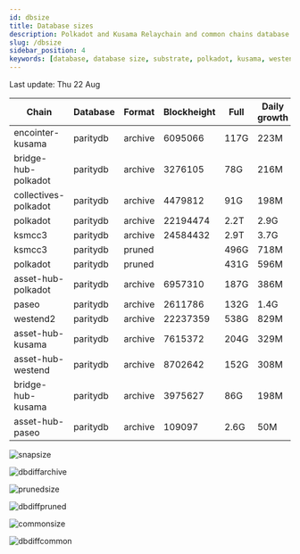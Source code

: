 ```yaml
---
id: dbsize
title: Database sizes
description: Polkadot and Kusama Relaychain and common chains database sizes
slug: /dbsize
sidebar_position: 4
keywords: [database, database size, substrate, polkadot, kusama, westend]
---
```



Last update: Thu 22 Aug

| Chain    | Database   | Format | Blockheight | Full         | Daily growth |
| ------------------------| ----------- | -------- | ------- | ---------- | ----- | 
| encointer-kusama | paritydb | archive | 6095066 | 117G | 223M |
| bridge-hub-polkadot | paritydb | archive | 3276105 | 78G | 216M |
| collectives-polkadot | paritydb | archive | 4479812 | 91G | 198M |
| polkadot | paritydb | archive | 22194474 | 2.2T | 2.9G |
| ksmcc3 | paritydb | archive | 24584432 | 2.9T | 3.7G |
| ksmcc3 | paritydb | pruned |  | 496G | 718M |
| polkadot | paritydb | pruned |  | 431G | 596M |
| asset-hub-polkadot | paritydb | archive | 6957310 | 187G | 386M |
| paseo | paritydb | archive | 2611786 | 132G | 1.4G |
| westend2 | paritydb | archive | 22237359 | 538G | 829M |
| asset-hub-kusama | paritydb | archive | 7615372 | 204G | 329M |
| asset-hub-westend | paritydb | archive | 8702642 | 152G | 308M |
| bridge-hub-kusama | paritydb | archive | 3975627 | 86G | 198M |
| asset-hub-paseo | paritydb | archive | 109097 | 2.6G | 50M |

![snapsize](/img/archivesize.png)

![dbdiffarchive](/img/dbdiffrelay.png)

![prunedsize](/img/prunedsize.png)

![dbdiffpruned](/img/dbdiffpruned.png)

![commonsize](/img/commonsize.png)

![dbdiffcommon](/img/dbdiffcommon.png)
